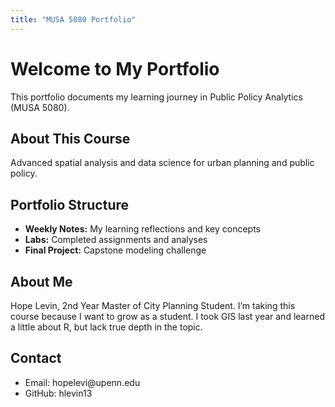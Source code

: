 ```yaml
---
title: "MUSA 5080 Portfolio"
---
```


# Welcome to My Portfolio

This portfolio documents my learning journey in Public Policy Analytics (MUSA 5080).

## About This Course
Advanced spatial analysis and data science for urban planning and public policy.

## Portfolio Structure
- **Weekly Notes:** My learning reflections and key concepts
- **Labs:** Completed assignments and analyses
- **Final Project:** Capstone modeling challenge

## About Me
Hope Levin, 2nd Year Master of City Planning Student.
I'm taking this course because I want to grow as a student. 
I took GIS last year and learned a little about R, but lack true depth in the topic.

## Contact
- Email: hopelevi@upenn.edu
- GitHub: hlevin13
